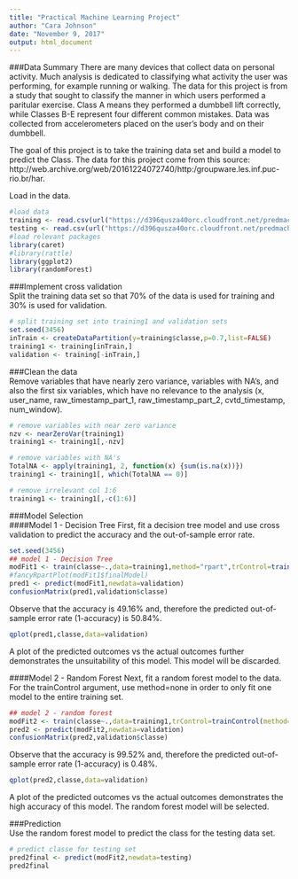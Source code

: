 ---
title: "Practical Machine Learning Project"
author: "Cara Johnson"
date: "November 9, 2017"
output: html_document
---
###Data Summary
There are many devices that collect data on personal activity. Much analysis is dedicated to classifying what activity the user was performing, for example running or walking. The data for this project is from a study that sought to classify the manner in which users performed a paritular exercise. Class A means they performed a dumbbell lift correctly, while Classes B-E represent four different common mistakes. Data was collected from accelerometers placed on the user's body and on their dumbbell.  
  
The goal of this project is to take the training data set and build a model to predict the Class. The data for this project come from this source: http://web.archive.org/web/20161224072740/http:/groupware.les.inf.puc-rio.br/har.  
  
Load in the data.  
```{r loadData, cache=TRUE}
#load data
training <- read.csv(url("https://d396qusza40orc.cloudfront.net/predmachlearn/pml-training.csv"), na.strings=c("NA",""))
testing <- read.csv(url("https://d396qusza40orc.cloudfront.net/predmachlearn/pml-testing.csv"), na.strings=c("NA",""))
#load relevant packages
library(caret)
#library(rattle)
library(ggplot2)
library(randomForest)
```
  
###Implement cross validation   
Split the training data set so that 70% of the data is used for training and 30% is used for validation.  
```{r, cache=TRUE}
# split training set into training1 and validation sets
set.seed(3456)
inTrain <- createDataPartition(y=training$classe,p=0.7,list=FALSE)
training1 <- training[inTrain,]
validation <- training[-inTrain,]
```
  
###Clean the data    
Remove variables that have nearly zero variance, variables with NA's, and also the first six variables, which have no relevance to the analysis (x, user_name, raw_timestamp_part_1, raw_timestamp_part_2, cvtd_timestamp, num_window).  
```{r, cache=TRUE}
# remove variables with near zero variance
nzv <- nearZeroVar(training1)
training1 <- training1[,-nzv]

# remove variables with NA's
TotalNA <- apply(training1, 2, function(x) {sum(is.na(x))})
training1 <- training1[, which(TotalNA == 0)]

# remove irrelevant col 1:6
training1 <- training1[,-c(1:6)]
```

###Model Selection   
####Model 1 - Decision Tree
First, fit a decision tree model and use cross validation to predict the accuracy and the out-of-sample error rate.  
```{r, cache=TRUE}
set.seed(3456)
## model 1 - Decision Tree
modFit1 <- train(classe~.,data=training1,method="rpart",trControl=trainControl(method="cv"))
#fancyRpartPlot(modFit1$finalModel)
pred1 <- predict(modFit1,newdata=validation)
confusionMatrix(pred1,validation$classe)
```
Observe that the accuracy is 49.16% and, therefore the predicted out-of-sample error rate (1-accuracy) is 50.84%.  
```{r, cache=TRUE}
qplot(pred1,classe,data=validation)
```  
  
A plot of the predicted outcomes vs the actual outcomes further demonstrates the unsuitability of this model. This model will be discarded.  
  
####Model 2 - Random Forest
Next, fit a random forest model to the data. For the trainControl argument, use method=none in order to only fit one model to the entire training set.    
```{r, cache=TRUE}
## model 2 - random forest  
modFit2 <- train(classe~.,data=training1,trControl=trainControl(method="none"), method="parRF")
pred2 <- predict(modFit2,newdata=validation)
confusionMatrix(pred2,validation$classe)
```
Observe that the accuracy is 99.52% and, therefore the predicted out-of-sample error rate (1-accuracy) is 0.48%.   
```{r, cache=TRUE}
qplot(pred2,classe,data=validation)
```
  
A plot of the predicted outcomes vs the actual outcomes demonstrates the high accuracy of this model. The random forest model will be selected.  

###Prediction  
Use the random forest model to predict the class for the testing data set.  
```{r, cache=TRUE}
# predict classe for testing set
pred2final <- predict(modFit2,newdata=testing)
pred2final
```

